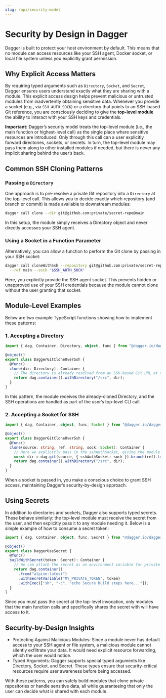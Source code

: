 ```yaml
---
slug: /api/security-model
---
```


# Security by Design in Dagger

Dagger is built to protect your host environment by default. This means that no module can access resources like your SSH agent, Docker socket, or local file system unless you explicitly grant permission.

## Why Explicit Access Matters

By requiring typed arguments such as `Directory`, `Socket`, and `Secret`, Dagger ensures users understand exactly what they are sharing with a module. This explicit access design helps prevent malicious or untrusted modules from inadvertently obtaining sensitive data. Whenever you provide a socket (e.g., via `SSH_AUTH_SOCK`) or a directory that points to an SSH-based Git reference, you are consciously deciding to give the **top-level module** the ability to interact with your SSH keys and credentials.

**Important:** Dagger’s security model treats the top-level module (i.e., the main function or highest-level call) as the single place where sensitive resources are introduced. Only through this call can a user explicitly forward directories, sockets, or secrets. In turn, the top-level module may pass them along to other installed modules if needed, but there is never any implicit sharing behind the user’s back.

## Common SSH Cloning Patterns

### Passing a `Directory`
One approach is to pre-resolve a private Git repository into a `Directory` at the top-level call. This allows you to decide exactly which repository (and branch or commit) is made available to downstream modules:
```bash
dagger call clone --dir git@github.com:private/secret-repo@main
```

In this setup, the module simply receives a Directory object and never directly accesses your SSH agent.

### Using a Socket in a Function Parameter

Alternatively, you can allow a function to perform the Git clone by passing in your SSH socket:

```bash
dagger call cloneWithSsh --repository git@github.com:private/secret-repo.git \
  --ref main --sock "$SSH_AUTH_SOCK"
```

Here, you explicitly provide the SSH agent socket. This prevents hidden or unapproved use of your SSH credentials because the module cannot clone without the user granting that socket.

## Module-Level Examples

Below are two example TypeScript functions showing how to implement these patterns:

### 1. Accepting a Directory

```TypeScript
import { dag, Container, Directory, object, func } from "@dagger.io/dagger"

@object()
export class DaggerGitCloneOverSsh {
  @func()
  clone(dir: Directory): Container {
    // The directory is already resolved from an SSH-based Git URL at the top level
    return dag.container().withDirectory("/src", dir);
  }
}
```

In this pattern, the module receives the already-cloned Directory, and the SSH operations are handled as part of the user’s top-level CLI call.

### 2. Accepting a Socket for SSH

```TypeScript
import { dag, Container, object, func, Socket } from "@dagger.io/dagger"

@object()
export class DaggerGitCloneOverSsh {
  @func()
  clone(source: string, ref: string, sock: Socket): Container {
    // Here we explicitly pass in the sshAuthSocket, giving the module permission to clone
    const dir = dag.git(source, { sshAuthSocket: sock }).branch(ref).tree();
    return dag.container().withDirectory("/src", dir);
  }
}
```

When a socket is passed in, you make a conscious choice to grant SSH access, maintaining Dagger’s security-by-design approach.

## Using Secrets

In addition to directories and sockets, Dagger also supports typed secrets. These behave similarly: the top-level module must receive the secret from the user, and then explicitly pass it to any module needing it. Below is a simple example of how to consume a secret token:

```TypeScript
import { dag, Container, object, func, Secret } from "@dagger.io/dagger"

@object()
export class DaggerUseSecret {
  @func()
  buildWithSecret(token: Secret): Container {
    // We can attach the secret as an environment variable for private API calls or other usage
    return dag.container()
      .from("alpine:latest")
      .withSecretVariable("MY_PRIVATE_TOKEN", token)
      .withExec(["sh", "-c", "echo Secure build steps here..."]);
  }
}
```

Since you must pass the secret at the top-level invocation, only modules that the main function calls and specifically shares the secret with will have access to it.

## Security-by-Design Insights

- Protecting Against Malicious Modules: Since a module never has default access to your SSH agent or file system, a malicious module cannot silently exfiltrate your data. It would need explicit resource forwarding, which the user would notice.
- Typed Arguments: Dagger supports special typed arguments like Directory, Socket, and Secret. These types ensure that security-critical resources require user awareness before being accessed.

With these patterns, you can safely build modules that clone private repositories or handle sensitive data, all while guaranteeing that only the user can decide what is shared with each module.